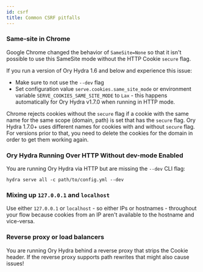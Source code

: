 ```yaml
---
id: csrf
title: Common CSRF pitfalls
---
```


### Same-site in Chrome

Google Chrome changed the behavior of `SameSite=None` so that it isn't possible to use this SameSite mode without the HTTP Cookie
`secure` flag.

If you run a version of Ory Hydra 1.6 and below and experience this issue:

- Make sure to not use the `--dev` flag
- Set configuration value `serve.cookies.same_site_mode` or environment variable `SERVE_COOKIES_SAME_SITE_MODE` to `Lax` - this
happens automatically for Ory Hydra v1.7.0 when running in HTTP mode.

Chrome rejects cookies without the `secure` flag if a cookie with the same name for the same scope (domain, path) is set that has
the `secure` flag. Ory Hydra 1.7.0+ uses different names for cookies with and without `secure` flag. For versions prior to that,
you need to delete the cookies for the domain in order to get them working again.

### Ory Hydra Running Over HTTP Without dev-mode Enabled

You are running Ory Hydra via HTTP but are missing the `--dev` CLI flag:

```
hydra serve all -c path/to/config.yml --dev
```

### Mixing up `127.0.0.1` and `localhost`

Use either `127.0.0.1` or `localhost` - so either IPs or hostnames - throughout your flow because cookies from an IP aren't
available to the hostname and vice-versa.

### Reverse proxy or load balancers

You are running Ory Hydra behind a reverse proxy that strips the Cookie header. If the reverse proxy supports path rewrites that
might also cause issues!
